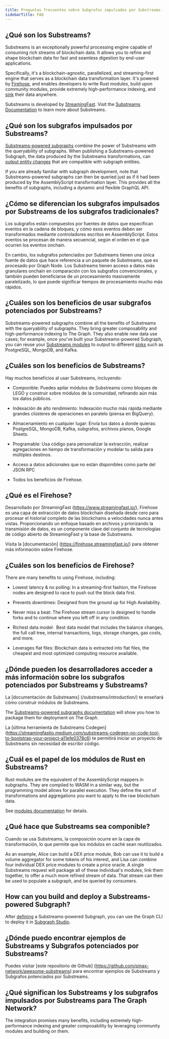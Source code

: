 ```yaml
---
title: Preguntas frecuentes sobre Subgrafos impulsados por Substreams - FAQ
sidebarTitle: FAQ
---
```


## ¿Qué son los Substreams?

Substreams is an exceptionally powerful processing engine capable of consuming rich streams of blockchain data. It allows you to refine and shape blockchain data for fast and seamless digestion by end-user applications.

Specifically, it's a blockchain-agnostic, parallelized, and streaming-first engine that serves as a blockchain data transformation layer. It's powered by [Firehose](https://firehose.streamingfast.io/), and enables developers to write Rust modules, build upon community modules, provide extremely high-performance indexing, and [sink](/substreams/developing/sinks/) their data anywhere.

Substreams is developed by [StreamingFast](https://www.streamingfast.io/). Visit the [Substreams Documentation](/substreams/introduction/) to learn more about Substreams.

## ¿Qué son los subgrafos impulsados por Substreams?

[Substreams-powered subgraphs](/sps/introduction/) combine the power of Substreams with the queryability of subgraphs. When publishing a Substreams-powered Subgraph, the data produced by the Substreams transformations, can [output entity changes](https://github.com/streamingfast/substreams-sink-entity-changes/blob/develop/substreams-entity-change/src/tables.rs) that are compatible with subgraph entities.

If you are already familiar with subgraph development, note that Substreams-powered subgraphs can then be queried just as if it had been produced by the AssemblyScript transformation layer. This provides all the benefits of subgraphs, including a dynamic and flexible GraphQL API.

## ¿Cómo se diferencian los subgrafos impulsados por Substreams de los subgrafos tradicionales?

Los subgrafos están compuestos por fuentes de datos que especifican eventos en la cadena de bloques, y cómo esos eventos deben ser transformados mediante controladores escritos en AssemblyScript. Estos eventos se procesan de manera secuencial, según el orden en el que ocurren los eventos onchain.

En cambio, los subgrafos potenciados por Substreams tienen una única fuente de datos que hace referencia a un paquete de Substreams, que es procesado por Graph Node. Los Substreams tienen acceso a datos más granulares onchain en comparación con los subgrafos convencionales, y también pueden beneficiarse de un procesamiento masivamente paralelizado, lo que puede significar tiempos de procesamiento mucho más rápidos.

## ¿Cuáles son los beneficios de usar subgrafos potenciados por Substreams?

Substreams-powered subgraphs combine all the benefits of Substreams with the queryability of subgraphs. They bring greater composability and high-performance indexing to The Graph. They also enable new data use cases; for example, once you've built your Substreams-powered Subgraph, you can reuse your [Substreams modules](https://docs.substreams.dev/reference-material/substreams-components/modules#modules) to output to different [sinks](https://substreams.streamingfast.io/reference-and-specs/manifests#sink) such as PostgreSQL, MongoDB, and Kafka.

## ¿Cuáles son los beneficios de Substreams?

Hay muchos beneficios al usar Substreams, incluyendo:

- Componible: Puedes apilar módulos de Substreams como bloques de LEGO y construir sobre módulos de la comunidad, refinando aún más los datos públicos.

- Indexación de alto rendimiento: Indexación mucho más rápida mediante grandes clústeres de operaciones en paralelo (piensa en BigQuery).

- Almacenamiento en cualquier lugar: Envía tus datos a donde quieras: PostgreSQL, MongoDB, Kafka, subgrafos, archivos planos, Google Sheets.

- Programable: Usa código para personalizar la extracción, realizar agregaciones en tiempo de transformación y modelar tu salida para múltiples destinos.

- Acceso a datos adicionales que no están disponibles como parte del JSON RPC

- Todos los beneficios de Firehose.

## ¿Qué es el Firehose?

Desarrollado por StreamingFast (https://www.streamingfast.io/), Firehose es una capa de extracción de datos blockchain diseñada desde cero para procesar el historial completo de las blockchains a velocidades nunca antes vistas. Proporcionando un enfoque basado en archivos y priorizando la transmisión de datos, es un componente clave del conjunto de tecnologías de código abierto de StreamingFast y la base de Substreams.

Visita la [documentación] (https://firehose.streamingfast.io/) para obtener más información sobre Firehose.

## ¿Cuáles son los beneficios de Firehose?

There are many benefits to using Firehose, including:

- Lowest latency & no polling: In a streaming-first fashion, the Firehose nodes are designed to race to push out the block data first.

- Prevents downtimes: Designed from the ground up for High Availability.

- Never miss a beat: The Firehose stream cursor is designed to handle forks and to continue where you left off in any condition.

- Richest data model:  Best data model that includes the balance changes, the full call tree, internal transactions, logs, storage changes, gas costs, and more.

- Leverages flat files: Blockchain data is extracted into flat files, the cheapest and most optimized computing resource available.

## ¿Dónde pueden los desarrolladores acceder a más información sobre los subgrafos potenciados por Substreams y Substreams?

La [documentación de Substreams] (/substreams/introduction/) te enseñará cómo construir módulos de Substreams.

The [Substreams-powered subgraphs documentation](/sps/introduction/) will show you how to package them for deployment on The Graph.

La [última herramienta de Substreams Codegen] (https://streamingfastio.medium.com/substreams-codegen-no-code-tool-to-bootstrap-your-project-a11efe0378c6) te permitirá iniciar un proyecto de Substreams sin necesidad de escribir código.

## ¿Cuál es el papel de los módulos de Rust en Substreams?

Rust modules are the equivalent of the AssemblyScript mappers in subgraphs. They are compiled to WASM in a similar way, but the programming model allows for parallel execution. They define the sort of transformations and aggregations you want to apply to the raw blockchain data.

See [modules documentation](https://docs.substreams.dev/reference-material/substreams-components/modules#modules) for details.

## ¿Qué hace que Substreams sea componible?

Cuando se usa Substreams, la composición ocurre en la capa de transformación, lo que permite que los módulos en caché sean reutilizados.

As an example, Alice can build a DEX price module, Bob can use it to build a volume aggregator for some tokens of his interest, and Lisa can combine four individual DEX price modules to create a price oracle. A single Substreams request will package all of these individual's modules, link them together, to offer a much more refined stream of data. That stream can then be used to populate a subgraph, and be queried by consumers.

## How can you build and deploy a Substreams-powered Subgraph?

After [defining](/sps/introduction/) a Substreams-powered Subgraph, you can use the Graph CLI to deploy it in [Subgraph Studio](https://thegraph.com/studio/).

## ¿Dónde puedo encontrar ejemplos de Substreams y Subgrafos potenciados por Substreams?

Puedes visitar [este repositorio de Github] (https://github.com/pinax-network/awesome-substreams) para encontrar ejemplos de Substreams y Subgrafos potenciados por Substreams.

## ¿Qué significan los Substreams y los subgrafos impulsados por Substreams para The Graph Network?

The integration promises many benefits, including extremely high-performance indexing and greater composability by leveraging community modules and building on them.
